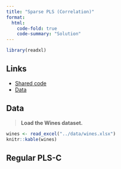 ```yaml
---
title: "Sparse PLS (Correlation)"
format:
  html:
    code-fold: true
    code-summary: "Solution"
---
```


```r
library(readxl)
```

## Links

  * [Shared code](https://docs.google.com/document/d/1r6d6LNm5QZmlMsBdban5cMtH43wHc6k5KKmvIZLJxG8/edit?usp=sharing)
  * [Data](../data/wines.xlsx)
  
## Data


> **Load the Wines dataset.**

```r
wines <- read_excel("../data/wines.xlsx")
knitr::kable(wines)
```
  
## Regular PLS-C





  
